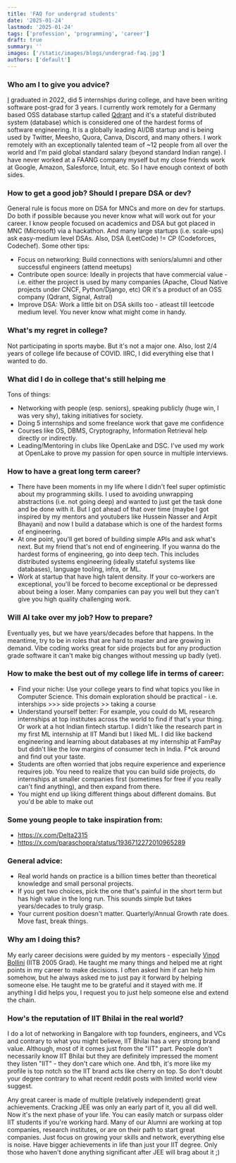 ```yaml
---
title: 'FAQ for undergrad students'
date: '2025-01-24'
lastmod: '2025-01-24'
tags: ['profession', 'programming', 'career']
draft: true
summary: ''
images: ['/static/images/blogs/undergrad-faq.jpg']
authors: ['default']
---
```


### Who am I to give you advice?

[I](https://www.linkedin.com/in/kshivendu) graduated in 2022, did 5 internships during college, and have been writing software post-grad for 3 years. I currently work remotely for a Germany based OSS database startup called [Qdrant](https://github.com/qdrant/qdrant) and it's a stateful distributed system (database) which is considered one of the hardest forms of software engineering. It is a globally leading AI/DB startup and is being used by Twitter, Meesho, Quora, Canva, Discord, and many others. I work remotely with an exceptionally talented team of ~12 people from all over the world and I'm paid global standard salary (beyond standard Indian range). I have never worked at a FAANG company myself but my close friends work at Google, Amazon, Salesforce, Intuit, etc. So I have enough context of both sides.

### How to get a good job? Should I prepare DSA or dev?

General rule is focus more on DSA for MNCs and more on dev for startups. Do both if possible because you never know what will work out for your career. I know people focused on academics and DSA but got placed in MNC (Microsoft) via a hackathon. And many large startups (i.e. scale-ups) ask easy-medium level DSAs. Also, DSA (LeetCode) != CP (Codeforces, Codechef). Some other tips:

- Focus on networking: Build connections with seniors/alumni and other successful engineers (attend meetups)
- Contribute open source: Ideally in projects that have commercial value - i.e. either the project is used by many companies (Apache, Cloud Native projects under CNCF, Python/Django, etc) OR it's a product of an OSS company (Qdrant, Signal, Astral)
- Improve DSA: Work a little bit on DSA skills too - atleast till leetcode medium level. You never know what might come in handy.

### What's my regret in college?

Not participating in sports maybe. But it's not a major one. Also, lost 2/4 years of college life because of COVID. IIRC, I did everything else that I wanted to do.

### What did I do in college that's still helping me

Tons of things:

- Networking with people (esp. seniors), speaking publicly (huge win, I was very shy), taking initiatives for society.
- Doing 5 internships and some freelance work that gave me confidence
- Courses like OS, DBMS, Cryptography, Information Retrieval help directly or indirectly.
- Leading/Mentoring in clubs like OpenLake and DSC. I've used my work at OpenLake to prove my passion for open source in multiple interviews.

### How to have a great long term career?

- There have been moments in my life where I didn't feel super optimistic about my programming skills. I used to avoiding unwrapping abstractions (i.e. not going deep) and wanted to just get the task done and be done with it. But I got ahead of that over time (maybe I got inspired by my mentors and youtubers like Hussein Nasser and Arpit Bhayani) and now I build a database which is one of the hardest forms of engineering.
- At one point, you'll get bored of building simple APIs and ask what's next. But my friend that's not end of engineering. If you wanna do the hardest forms of engineering, go into deep tech. This includes distributed systems engineering (ideally stateful systems like databases), language tooling, infra, or ML.
- Work at startup that have high talent density. If your co-workers are exceptional, you'll be forced to become exceptional or be depressed about being a loser. Many companies can pay you well but they can't give you high quality challenging work.

### Will AI take over my job? How to prepare?

Eventually yes, but we have years/decades before that happens. In the meantime, try to be in roles that are hard to master and are growing in demand. Vibe coding works great for side projects but for any production grade software it can't make big changes without messing up badly (yet).

### How to make the best out of my college life in terms of career:

- Find your niche: Use your college years to find what topics you like in Computer Science. This domain exploration should be practical - i.e. interships >>> side projects >> taking a course
- Understand yourself better: For example, you could do ML research internships at top institutes across the world to find if that's your thing. Or work at a hot Indian fintech startup. I didn't like the research part in my first ML internship at IIT Mandi but I liked ML. I did like backend engineering and learning about databases at my internship at FamPay but didn't like the low margins of consumer tech in India. F\*ck around and find out your taste.
- Students are often worried that jobs require experience and experience requires job. You need to realize that you can build side projects, do internships at smaller companies first (sometimes for free if you really can't find anything), and then expand from there.
- You might end up liking different things about different domains. But you'd be able to make out

### Some young people to take inspiration from:

- https://x.com/Delta2315
- https://x.com/paraschopra/status/1936712272010965289

### General advice:

- Real world hands on practice is a billion times better than theoretical knowledge and small personal projects.
- If you get two choices, pick the one that's painful in the short term but has high value in the long run. This sounds simple but takes years/decades to truly grasp.
- Your current position doesn't matter. Quarterly/Annual Growth rate does. Move fast, break things.

### Why am I doing this?

My early career decisions were guided by my mentors - especially [Vinod Bollini](https://www.linkedin.com/in/vinodb) (IITB 2005 Grad). He taught me many things and helped me at right points in my career to make decisions. I often asked him if can help him somehow, but he always asked me to just pay it forward by helping someone else. He taught me to be grateful and it stayed with me. If anything I did helps you, I request you to just help someone else and extend the chain.

### How's the reputation of IIT Bhilai in the real world?

I do a lot of networking in Bangalore with top founders, engineers, and VCs and contrary to what you might believe, IIT Bhilai has a very strong brand value. Although, most of it comes just from the "IIT" part. People don't necessarily know IIT Bhilai but they are definitely impressed the moment they listen "IIT" - they don't care which one. And tbh, it's more like my profile is top notch so the IIT brand acts like cherry on top. So don't doubt your degree contrary to what recent reddit posts with limited world view suggest.

Any great career is made of multiple (relatively independent) great achievements. Cracking JEE was only an early part of it, you all did well. Now it's the next phase of your life. You can easily match or surpass older IIT students if you're working hard. Many of our Alumni are working at top companies, research institutes, or are on their path to start great companies. Just focus on growing your skills and network, everything else is noise. Have bigger achievements in life than just your IIT degree. Only those who haven't done anything significant after JEE will brag about it ;)
